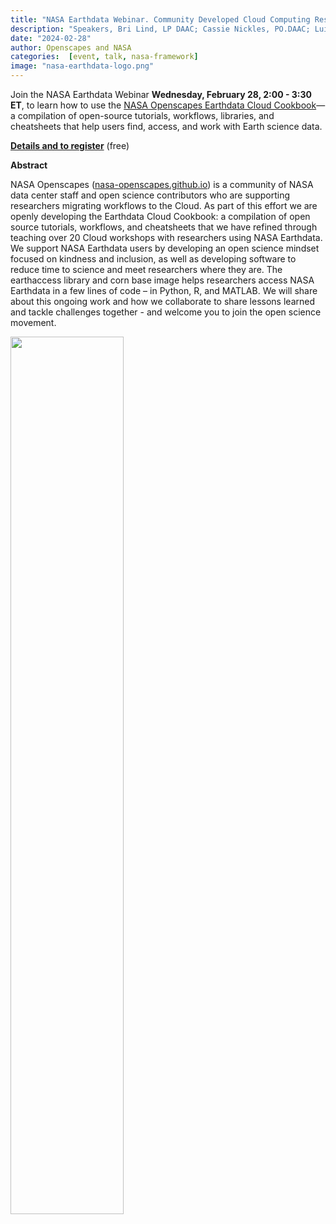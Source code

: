 ```yaml
---
title: "NASA Earthdata Webinar. Community Developed Cloud Computing Resources: the Cloud Cookbook from NASA Openscapes"
description: "Speakers, Bri Lind, LP DAAC; Cassie Nickles, PO.DAAC; Luis Lopez, NSIDC; Alexis Hunzinger, GES DISC"
date: "2024-02-28"
author: Openscapes and NASA
categories:  [event, talk, nasa-framework]
image: "nasa-earthdata-logo.png"
---
```


Join the NASA Earthdata Webinar **Wednesday, February 28, 2:00 - 3:30 ET**, to learn how to use the [NASA Openscapes Earthdata Cloud Cookbook](https://nasa-openscapes.github.io/earthdata-cloud-cookbook/)—a compilation of open-source tutorials, workflows, libraries, and cheatsheets that help users find, access, and work with Earth science data.

[**Details and to register**](https://www.earthdata.nasa.gov/learn/webinars-and-tutorials/openscapes-2024-02-28) (free)

**Abstract**

NASA Openscapes ([nasa-openscapes.github.io](https://nasa-openscapes.github.io/)) is a community of NASA data center staff and open science contributors who are supporting researchers migrating workflows to the Cloud. As part of this effort we are openly developing the Earthdata Cloud Cookbook: a compilation of open source tutorials, workflows, and cheatsheets that we have refined through teaching over 20 Cloud workshops with researchers using NASA Earthdata. We support NASA Earthdata users by developing an open science mindset focused on kindness and inclusion, as well as developing software to reduce time to science and meet researchers where they are. The earthaccess library and corn base image helps researchers access NASA Earthdata in a few lines of code – in Python, R, and MATLAB. We will share about this ongoing work and how we collaborate to share lessons learned and tackle challenges together - and welcome you to join the open science movement.

![](earthdata-speakers.png){fig-alt="headshots of 4 smiling people. 3 women and 1 man wearing glasses" fig-align="center" width="60%"}
